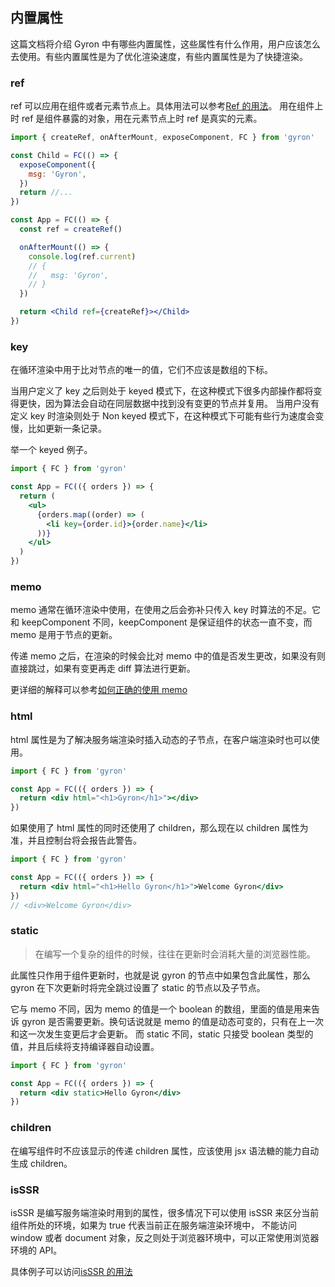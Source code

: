 ## 内置属性

这篇文档将介绍 Gyron 中有哪些内置属性，这些属性有什么作用，用户应该怎么去使用。有些内置属性是为了优化渲染速度，有些内置属性是为了快捷渲染。

### ref

ref 可以应用在组件或者元素节点上。具体用法可以参考[Ref 的用法](/docs/component#Ref)。
用在组件上时 ref 是组件暴露的对象，用在元素节点上时 ref 是真实的元素。

```jsx line=4,11
import { createRef, onAfterMount, exposeComponent, FC } from 'gyron'

const Child = FC(() => {
  exposeComponent({
    msg: 'Gyron',
  })
  return //...
})

const App = FC(() => {
  const ref = createRef()

  onAfterMount(() => {
    console.log(ref.current)
    // {
    //   msg: 'Gyron',
    // }
  })

  return <Child ref={createRef}></Child>
})
```

### key

在循环渲染中用于比对节点的唯一的值，它们不应该是数组的下标。

当用户定义了 key 之后则处于 keyed 模式下，在这种模式下很多内部操作都将变得更快，因为算法会自动在同层数据中找到没有变更的节点并复用。
当用户没有定义 key 时渲染则处于 Non keyed 模式下，在这种模式下可能有些行为速度会变慢，比如更新一条记录。

举一个 keyed 例子。

```jsx
import { FC } from 'gyron'

const App = FC(({ orders }) => {
  return (
    <ul>
      {orders.map((order) => (
        <li key={order.id}>{order.name}</li>
      ))}
    </ul>
  )
})
```

### memo

memo 通常在循环渲染中使用，在使用之后会弥补只传入 key 时算法的不足。它和 keepComponent 不同，keepComponent 是保证组件的状态一直不变，而 memo 是用于节点的更新。

传递 memo 之后，在渲染的时候会比对 memo 中的值是否发生更改，如果没有则直接跳过，如果有变更再走 diff 算法进行更新。

更详细的解释可以参考[如何正确的使用 memo](/docs/list-rendering#memo%20参数)

### html

html 属性是为了解决服务端渲染时插入动态的子节点，在客户端渲染时也可以使用。

```jsx
import { FC } from 'gyron'

const App = FC(({ orders }) => {
  return <div html="<h1>Gyron</h1>"></div>
})
```

如果使用了 html 属性的同时还使用了 children，那么现在以 children 属性为准，并且控制台将会报告此警告。

```jsx
import { FC } from 'gyron'

const App = FC(({ orders }) => {
  return <div html="<h1>Hello Gyron</h1>">Welcome Gyron</div>
})
// <div>Welcome Gyron</div>
```

### static

> 在编写一个复杂的组件的时候，往往在更新时会消耗大量的浏览器性能。

此属性只作用于组件更新时，也就是说 gyron 的节点中如果包含此属性，那么 gyron 在下次更新时将完全跳过设置了 static 的节点以及子节点。

它与 memo 不同，因为 memo 的值是一个 boolean 的数组，里面的值是用来告诉 gyron 是否需要更新。换句话说就是 memo 的值是动态可变的，只有在上一次和这一次发生变更后才会更新。
而 static 不同，static 只接受 boolean 类型的值，并且后续将支持编译器自动设置。

```jsx
import { FC } from 'gyron'

const App = FC(({ orders }) => {
  return <div static>Hello Gyron</div>
})
```

### children

在编写组件时不应该显示的传递 children 属性，应该使用 jsx 语法糖的能力自动生成 children。

### isSSR

isSSR 是编写服务端渲染时用到的属性，很多情况下可以使用 isSSR 来区分当前组件所处的环境，如果为 true 代表当前正在服务端渲染环境中，
不能访问 window 或者 document 对象，反之则处于浏览器环境中，可以正常使用浏览器环境的 API。

具体例子可以访问[isSSR 的用法](/docs/ssr#什么是%20SSR？)
